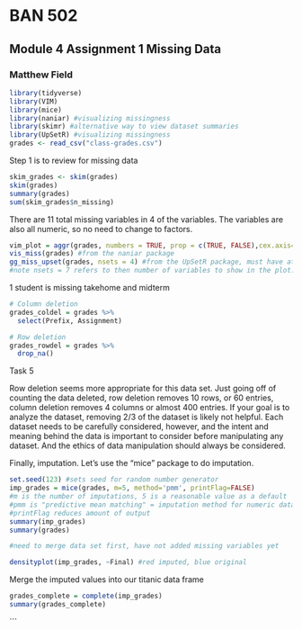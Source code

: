 # BAN 502

## Module 4 Assignment 1 Missing Data

### Matthew Field


```{r loading data}
library(tidyverse)
library(VIM)
library(mice)
library(naniar) #visualizing missingness
library(skimr) #alternative way to view dataset summaries
library(UpSetR) #visualizing missingness
grades <- read_csv("class-grades.csv")
```

Step 1 is to review for missing data


```{r Task 1}
skim_grades <- skim(grades)
skim(grades)
summary(grades)
sum(skim_grades$n_missing)
```


There are 11 total missing variables in 4 of the variables.
The variables are also all numeric, so no need to change to factors.

```{r Task 2}
vim_plot = aggr(grades, numbers = TRUE, prop = c(TRUE, FALSE),cex.axis=.7)
vis_miss(grades) #from the naniar package
gg_miss_upset(grades, nsets = 4) #from the UpSetR package, must have at least two variables with missingness to use this plot
#note nsets = 7 refers to then number of variables to show in the plot. I chose 7 as there are 7 variables with missingness
```



1 student is missing takehome and midterm

```{r deletion}
# Column deletion
grades_coldel = grades %>% 
  select(Prefix, Assignment) 

# Row deletion
grades_rowdel = grades %>% 
  drop_na() 
```

Task 5

Row deletion seems more appropriate for this data set. Just going off of counting the data deleted, row deletion removes 10 rows, or 60 entries, column deletion removes 4 columns or almost 400 entries. If your goal is to analyze the dataset, removing 2/3 of the dataset is likely not helpful. Each dataset needs to be carefully considered, however, and the intent and meaning behind the data is important to consider before manipulating any dataset. And the ethics of data manipulation should always be considered. 


Finally, imputation. Let's use the "mice" package to do imputation.  

```{r Task 6}
set.seed(123) #sets seed for random number generator
imp_grades = mice(grades, m=5, method='pmm', printFlag=FALSE)
#m is the number of imputations, 5 is a reasonable value as a default
#pmm is "predictive mean matching" = imputation method for numeric data
#printFlag reduces amount of output
summary(imp_grades)
summary(grades)

#need to merge data set first, have not added missing variables yet
```

```{r}
densityplot(imp_grades, ~Final) #red imputed, blue original
```

Merge the imputed values into our titanic data frame 

```{r}
grades_complete = complete(imp_grades) 
summary(grades_complete)
```
```